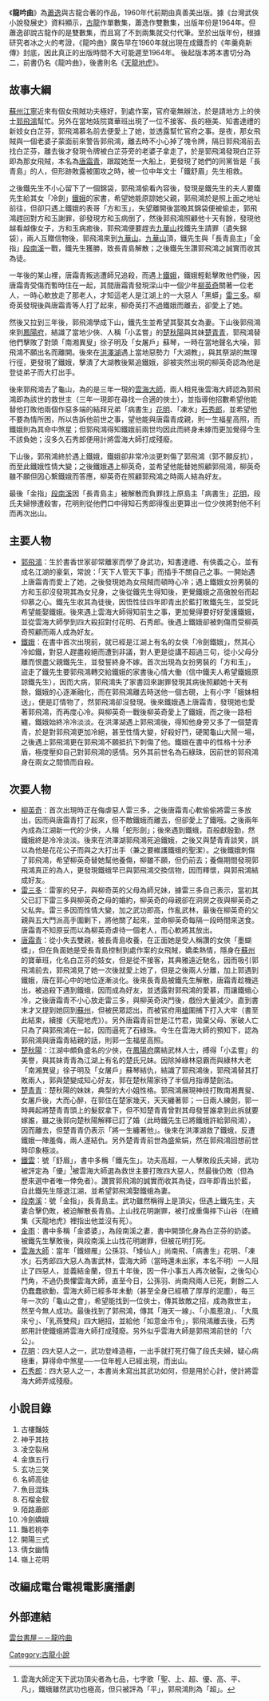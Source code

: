 《'''龍吟曲'''》為[[蕭逸|蕭逸]]與古龍合著的作品，1960年代前期由真善美出版。據《台灣武俠小說發展史》資料顯示，[[古龍|古龍]]作單數集，蕭逸作雙數集，出版年份是1964年。但蕭逸卻說古龍作的是雙數集，而且寫了不到兩集就交付代筆。至於出版年份，根據研究者冰之火的考證，《龍吟曲》廣告早在1960年就出現在成鐵吾的《年羹堯新傳》封底，因此真正的出版時間不大可能遲至1964年。
後起版本將本書切分為二，前書仍名《龍吟曲》，後書則名《[[天龍地虎|天龍地虎]]》。

==故事大綱==
[[蘇州|蘇州]][[江寧|江寧]]近來有個女飛賊功夫極好，到處作案，官府毫無辦法，於是請地方上的俠士[[郭飛鴻|郭飛鴻]]幫忙。另外在當地妓院寶華班出現了一位不接客、長的極美、知書達禮的新妓女白芷芬，郭飛鴻慕名前去便愛上了她，並透露幫忙官府之事。是夜，那女飛賊與一個老婆子蒙面前來警告郭飛鴻，離去時不小心掉了塊令牌，隔日郭飛鴻前去找白芷芬，離去後才發現令牌被白芷芬旁的老婆子拿走了，於是郭飛鴻發現白芷芬即為那女飛賊，本名為[[唐霜青|唐霜青]]，跟蹤她至一大船上，更發現了她們的同黨皆是「長青島」的人，但形跡敗露被圍攻之時，被一位中年文士「鐵舒眉」先生相救。

之後鐵先生不小心留下了一個錦袋，郭飛鴻偷看內容後，發現是鐵先生的夫人要鐵先生給其女「冷劍」[[鐵娥|鐵娥]]的家書，希望她能原諒她父親，郭飛鴻於是照上面之地址前往，但卻只遇上鐵娥的表哥「方和玉」，失望離開後當晚其錦袋便被偷走，郭飛鴻趕回對方和玉謝罪，卻發現方和玉病倒了，然後郭飛鴻照顧他十天有餘，發現他越看越像女子，方和玉病癒後，郭飛鴻便要趕去[[九華山|九華山]]找鐵先生請罪（遺失錦袋），兩人互贈信物後，郭飛鴻來到[[九華山|九華山]]。[[九華山|九華山]]頂，鐵先生與「長青島主」「金指」[[段南溪|段南溪]]一戰，鐵先生獲勝，致長青島解散；之後鐵先生讚郭飛鴻之誠實而收其為徒。

一年後的某山裡，唐霜青叛逃遭師兄追殺，而遇上[[鐵娥|鐵娥]]，鐵娥輕鬆擊敗他們後，因唐霜青受傷而暫時住在一起，其間唐霜青發現深山中一個少年[[柳英奇|柳英奇]]關著一位老人，一時心軟放走了那老人，才知這老人是江湖上的一大惡人「黑蟒」[[雷三多|雷三多]]。柳奇英發現後與唐霜青等人打了起來，柳奇英打不過鐵娥而離去，卻愛上了她。

然後又拉到三年後，郭飛鴻學成下山，鐵先生並希望其娶其女為妻。下山後郭飛鴻來到[[鳳陽府|鳳陽府]]，結識了當地少俠、人稱「小孟嘗」的[[楚秋陽|楚秋陽]]與其妹[[楚青青|楚青青]]，郭飛鴻替他們擊敗了對頭「南湘異叟」徐子明及「女屠戶」蘇琴，一時在當地聲名大噪，郭飛鴻不願出名而離開。後來在[[洪澤湖|洪澤湖]]遇上當地惡勢力「大湖教」，與其祭湖的無理行徑，更發現了鐵娥，擊潰了大湖教後緊追鐵娥，卻被突然出現的柳英奇認為他是登徒弟子而大打出手。

後來郭飛鴻去了龜山，為的是三年一現的[[雲海大師|雲海大師]]，兩人相見後雲海大師認為郭飛鴻即為該世的救世主（三年一現即在尋找一合適的俠士），並指導他招數希望他能替他打敗他兩個作惡多端的結拜兄弟「病書生」[[花明|花明]]、「凍水」[[石秀郎|石秀郎]]，並希望他不要為情所困，所以告訴他前世之事，望他能與唐霜青成親，則一生福星高照，而鐵娥則為其命中煞星；但郭飛鴻得知鐵娥前兩世均因此而終身未嫁而更加覺得今生不該負她；沒多久石秀郎便用計將雲海大師打成殘廢。

下山後，郭飛鴻終於遇上鐵娥，鐵娥卻非常冷淡更刺傷了郭飛鴻（郭不願反抗），而至此鐵娥性情大變；之後鐵娥遇上柳英奇，並希望他能替她照顧郭飛鴻，柳英奇雖不願但因心繫鐵娥而答應，柳英奇在照顧郭飛鴻之時兩人結為好友。

最後「金指」[[段南溪|段南溪]]因「長青島主」被解散而負罪找上原島主「病書生」[[花明|花明]]，段氏夫婦慘遭殺害，花明則從他們口中得知石秀郎得復出更算出一位少俠將對他不利而再次出山。

==主要人物==

*[[郭飛鴻|郭飛鴻]]：生於書香世家卻常離家而學了身武功，知書達禮、有俠義之心，並有成名江湖的豪氣，常說：「天下人管天下事」而插手不關自己之事。一開始遇上唐霜青而愛上了她，之後發現她為女飛賊而頓時心冷；遇上鐵娥女扮男裝的方和玉卻沒發現其為女兒身，之後從鐵先生得知後，更覺鐵娥之高傲脫俗而起仰慕之心。鐵先生收其為徒後，因悟性佳四年即青出於藍打敗鐵先生，並受託希望能娶鐵娥。後來遇上雲海大師得知前生之事，更加覺得要好好愛護鐵娥，並從雲海大師學到四大殺招對付花明、石秀郎。後遇上鐵娥卻被刺傷而受柳英奇照顧而兩人成為好友。
*[[鐵娥|鐵娥]]：在書中首次出現前，就已經是江湖上有名的女俠「冷劍鐵娥」，然其心冷如鐵，對惡人趕盡殺絕而遭到非議，對人更是從講不超過三句，從小父母分離而恨盡父親鐵先生，並發誓終身不嫁。首次出現為女扮男裝的「方和玉」，盜走了鐵先生要郭飛鴻轉交給鐵娥的家書後心情大働（信中鐵夫人希望鐵娥原諒鐵先生），因而大病，郭飛鴻失了家書回來謝罪發現其病後照顧她十天有餘，鐵娥的心逐漸融化，而在郭飛鴻離去時送他一個古硯，上有小字「娥妹相送」，便是訂情物了，然郭飛鴻卻沒發現。後來鐵娥遇上唐霜青，發現她也愛著郭飛鴻，而再度心冷。與柳英奇一戰後柳英奇愛上了鐵娥，而之後一路相纏，鐵娥始終冷冷淡淡。在洪澤湖遇上郭飛鴻後，得知他身旁又多了一個楚青青，於是對郭飛鴻更加冷絕，甚至性情大變，好殺好鬥，硬闖龜山大鬧一場，之後遇上郭飛鴻更在郭飛鴻不願抵抗下刺傷了他。鐵娥在書中的性格十分矛盾，極度壓抑自己對郭飛鴻的感情。另外其前世名為石綠珠，因前世的郭飛鴻身在兩女之間憤而自殺。

==次要人物==
*[[柳英奇|柳英奇]]：首次出現時正在侮虐惡人雷三多，之後唐霜青心軟偷偷將雷三多放出，因而與唐霜青打了起來，但不敵鐵蛾而離去，但卻愛上了鐵哦。之後兩年內成為江湖新一代的少俠，人稱「蛇形劍」；後來遇到鐵蛾，百般獻殷勤，然鐵娥終是冷冷淡淡。後來在洪澤湖郭飛鴻死追鐵娥，之後又與楚青青談笑，誤以為他是花花公子而與之大打出手（兼之要維護鐵蛾的聖潔）。之後鐵娥刺傷了郭飛鴻，希望柳英奇替她幫他養傷，柳雖不願，但仍前去；養傷期間發現郭飛鴻真正的為人，更發現鐵蛾早已與郭飛鴻交換信物，因而釋懷，與郭飛鴻結成好友。
*[[雷三多|雷三多]]：雷家的兒子，與柳奇英的父母為師兄妹，據雷三多自己表示，當初其父已訂下雷三多與柳英奇之母的婚約，柳英奇的母親卻在洞房之夜與柳英奇之父私奔。雷三多因而性情大變，加之武功即高，作亂武林，最後在柳英奇的父親與五大門派高手圍剿下，將他關了起來，並命柳英奇每隔一段時間來送食。唐霜青不知原妥而以為柳英奇虐待一個老人，而心軟將其放出。
*[[唐霜青|唐霜青]]：從小失去雙親，被長青島收養，在正面她是受人稱讚的女俠「墨蝴蝶」，但在負面她是受長青島控制到處作案的女飛賊，嬌柔熱情，隱身在[[蘇州|蘇州]]的寶華班，化名白芷芬的妓女，但是從不接客，其典雅遠近馳名，因而吸引郭飛鴻前去，郭飛鴻見了她一次後就愛上她了，但是之後兩人分離，加上郭遇到鐵娥，唐在郭心中的地位逐漸淡化。後來長青島被鐵先生解散，唐霜青趁機逃出，被追殺下遇到鐵蛾，因而成為好友，並透露對郭飛鴻的愛慕，而讓鐵蛾心冷，之後唐霜青不小心放走雷三多，與柳英奇決鬥後，戲份大量減少。直到書末才又提到她回到[[蘇州|蘇州]]，但被民眾認出，而被官府用[[槍|槍]]圍捕下打入大牢（書至此結束，續接《天龍地虎》）。另外唐霜青前世是江竹君，拋棄父母、家破人亡只為了與郭飛鴻在一起，因而逼死了石綠珠。今生在雲海大師的預知下，認為郭飛鴻與唐霜青結親的話，則郭一生福星高照。
*[[楚秋陽|楚秋陽]]：江湖中頗負盛名的少俠，在[[鳳陽府|鳳陽府]]廣結武林人士，搏得「小孟嘗」的美譽，與其妹青青為江湖上有名的楚氏兄妹。因除掉綠林惡霸而與綠林大老「南湘異叟」徐子明及「女屠戶」蘇琴結仇，結識了郭飛鴻後，郭飛鴻替其打敗兩人，郭與楚變成知心好友，郭在楚秋陽家待了半個月指導楚劍法。
*[[楚青青|楚青青]]：楚秋陽的妹妹，典型的大小姐性格。郭飛鴻展現神技打敗南湘異叟、女屠戶後，大而心醉，在郭住在楚家幾天，天天纏著郭；一日兩人練劍，郭一時興起將楚青青頭上的髮釵拿下，但不知楚青青曾對其母發誓誰拿到此拆就要嫁誰，雖之後郭向楚秋陽解釋已訂了婚（此時鐵先生已將鐵蛾許給郭飛鴻），因而離去，但楚青青仍表示「將一生纏著他」。後來在洪澤湖救了鐵蛾，反遭鐵娥一陣羞侮，兩人遂結仇。另外楚青青前世為盛紫娟，然在郭飛鴻回想前世時印象極淡。
*[[鐵雲|鐵雲]]：號「舒眉」，書中多稱「鐵先生」。功夫高超，一人擊敗段氏夫婦，武功被評定為「優」<ref>雲海大師定天下武功頂尖者為七品，七字歌「聖、上、超、優、高、平、凡」，鐵蛾雖然武功也極高，但只被評為「平」，郭飛鴻則為「超」。</ref>被雲海大師選為救世主要打敗四大惡人，然最後仍敗（但為歷來選中者唯一倖免者）。讚賞郭飛鴻的誠實而收其為徒，四年即青出於藍，自此鐵先生隱退江湖，並希望郭飛鴻娶鐵蛾為妻。
*[[段南溪|段南溪]]：號「金指」，長青島主。武功雖然稱得上是頂尖，但遇上鐵先生，夫妻合擊仍敗，被迫解散長青島。上山找花明謝罪，被打成重傷摔下山谷（在續集《天龍地虎》裡指出他並沒有死）。
*[[金雨|金雨]]：書中多稱「金婆婆」，為段南溪之妻，書中開頭化身為白芷芬的奶婆。被鐵先生擊敗後，與段南溪上山找花明謝罪，但被花明打死。
*[[雲海大師|雲海大師]]：當年「鐵翅雁」公孫羽、「矮仙人」尚南飛、「病書生」花明、「凍水」石秀郎四大惡人為害武林，雲海大師（當時還未出家，本名不明）一人阻止了四惡人，並義結金蘭，但五十年後，因一件小事五人再次破裂，之後勾心鬥角，不過仍畏懼雲海大師，直至今日，公孫羽、尚南飛兩人已死，剩餘二人仍蠢蠢欲動，雲海大師已經多年未動（甚至全身已經積了厚厚的泥塵），每三年一次的「龜山之會」，希望能找到一位俠士，傳其致敵之招，成為救世主，然至今無人成功。最後找到了郭飛鴻，傳其「海天一線」、「小風惹浪」、「大風來兮」、「乳燕雙飛」四大絕招，並給他「如意金市令」，郭飛鴻離去後，石秀郎用計使鐵蛾將雲海大師打成殘廢。另外似乎雲海大師是郭飛鴻前世的「六公」。
*[[花明|花明]]：四大惡人之一，武功登峰造極，一出手就打死打傷了段氏夫婦，疑心病極重，算得命中煞星──一位年輕人已經出現，而出山。
*[[石秀郎|石秀郎]]：四大惡人之一，本書尚未寫出其武功如何，但是用於心計，使計將雲海大師弄成殘廢。

==小說目錄==
#古樓豔妓
#神乎其技
#凌空裂帛  
#金旗五行
#玄功三笑
#名師高徒  
#魚目混珠
#石榴金釵
#陌路蕭郎  
#冷劍嬌娥
#豔若桃李
#開陽三式  
#倩女幽情
#嶺上花明  
==改編成電台電視電影廣播劇==

==外部連結==
[https://web.archive.org/web/20090517092546/http://www.b111.net/wuxia/xy-lyq/index.htm 雲台書屋－－龍吟曲]

{{蕭逸作品}}
{{古龍作品}}

<references />
[[Category:古龍小說|Category:古龍小說]]